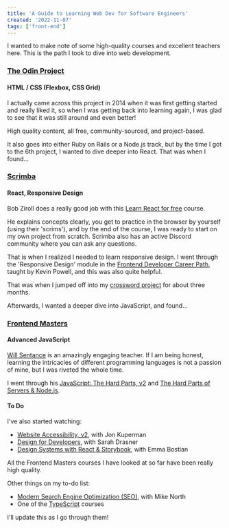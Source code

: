 ```yaml
---
title: 'A Guide to Learning Web Dev for Software Engineers'
created: '2022-11-07'
tags: ['front-end']
---
```


I wanted to make note of some high-quality courses and excellent teachers here.
This is the path I took to dive into web development.

### [The Odin Project](https://www.theodinproject.com/)
#### HTML / CSS (Flexbox, CSS Grid)

I actually came across this project in 2014 when it was first getting started and really liked it, so when I was getting back into learning again, I was glad to see that it was still around and even better! 

High quality content, all free, community-sourced, and project-based.

It also goes into either Ruby on Rails or a Node.js track, but by the time I got to the 6th project, I wanted to dive deeper into React. That was when I found...

### [Scrimba](https://scrimba.com/)
#### React, Responsive Design

Bob Ziroll does a really good job with this [Learn React for free](https://scrimba.com/learn/learnreact) course. 

He explains concepts clearly, you get to practice in the browser by yourself (using their 'scrims'), and by the end of the course, I was ready to start on my own project from scratch. Scrimba also has an active Discord community where you can ask any questions.

That is when I realized I needed to learn responsive design. I went through the 'Responsive Design' module in the [Frontend Developer Career Path](https://scrimba.com/learn/frontend), taught by Kevin Powell, and this was also quite helpful. 

That was when I jumped off into my <a href="/#project_crossword">crossword project</a> for about three months.

Afterwards, I wanted a deeper dive into JavaScript, and found... 

### [Frontend Masters](https://frontendmasters.com/)
#### Advanced JavaScript

[Will Sentance](https://frontendmasters.com/teachers/will-sentance/) is an amazingly engaging teacher. If I am being honest,
learning the intricacies of different programming languages is not a passion of mine, but I was riveted the whole time.

I went through his [JavaScript: The Hard Parts, v2](https://frontendmasters.com/courses/javascript-hard-parts-v2/) and [The Hard Parts of Servers & Node.js](https://frontendmasters.com/courses/servers-node-js/). 

#### To Do

I've also started watching:

* [Website Accessibility, v2](https://frontendmasters.com/courses/accessibility-v2/), with Jon Kuperman
* [Design for Developers](https://frontendmasters.com/courses/design-for-developers/), with Sarah Drasner
* [Design Systems with React & Storybook](https://frontendmasters.com/courses/design-systems/), with Emma Bostian

All the Frontend Masters courses I have looked at so far have been really high quality. 

Other things on my to-do list:
* [Modern Search Engine Optimization (SEO)](https://frontendmasters.com/courses/modern-seo/), with Mike North
* One of the [TypeScript](https://frontendmasters.com/courses/?q=typescript) courses

I'll update this as I go through them! 
